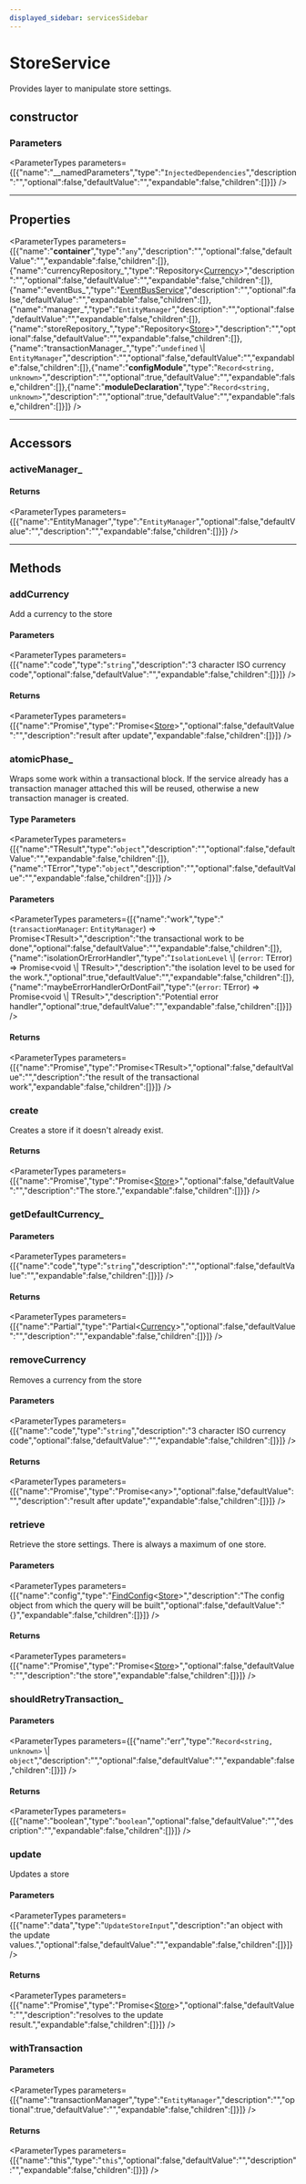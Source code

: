 ```yaml
---
displayed_sidebar: servicesSidebar
---
```



# StoreService

Provides layer to manipulate store settings.

## constructor

### Parameters

<ParameterTypes parameters={[{"name":"__namedParameters","type":"`InjectedDependencies`","description":"","optional":false,"defaultValue":"","expandable":false,"children":[]}]} />

___

## Properties

<ParameterTypes parameters={[{"name":"__container__","type":"`any`","description":"","optional":false,"defaultValue":"","expandable":false,"children":[]},{"name":"currencyRepository_","type":"Repository&#60;[Currency](../../entities/classes/entities.Currency.mdx)&#62;","description":"","optional":false,"defaultValue":"","expandable":false,"children":[]},{"name":"eventBus_","type":"[EventBusService](services.EventBusService.mdx)","description":"","optional":false,"defaultValue":"","expandable":false,"children":[]},{"name":"manager_","type":"`EntityManager`","description":"","optional":false,"defaultValue":"","expandable":false,"children":[]},{"name":"storeRepository_","type":"Repository&#60;[Store](../../entities/classes/entities.Store.mdx)&#62;","description":"","optional":false,"defaultValue":"","expandable":false,"children":[]},{"name":"transactionManager_","type":"`undefined` \\| `EntityManager`","description":"","optional":false,"defaultValue":"","expandable":false,"children":[]},{"name":"__configModule__","type":"`Record<string, unknown>`","description":"","optional":true,"defaultValue":"","expandable":false,"children":[]},{"name":"__moduleDeclaration__","type":"`Record<string, unknown>`","description":"","optional":true,"defaultValue":"","expandable":false,"children":[]}]} />

___

## Accessors

### activeManager\_

#### Returns

<ParameterTypes parameters={[{"name":"EntityManager","type":"`EntityManager`","optional":false,"defaultValue":"","description":"","expandable":false,"children":[]}]} />

___

## Methods

### addCurrency

Add a currency to the store

#### Parameters

<ParameterTypes parameters={[{"name":"code","type":"`string`","description":"3 character ISO currency code","optional":false,"defaultValue":"","expandable":false,"children":[]}]} />

#### Returns

<ParameterTypes parameters={[{"name":"Promise","type":"Promise&#60;[Store](../../entities/classes/entities.Store.mdx)&#62;","optional":false,"defaultValue":"","description":"result after update","expandable":false,"children":[]}]} />

### atomicPhase\_

Wraps some work within a transactional block. If the service already has
a transaction manager attached this will be reused, otherwise a new
transaction manager is created.

#### Type Parameters

<ParameterTypes parameters={[{"name":"TResult","type":"`object`","description":"","optional":false,"defaultValue":"","expandable":false,"children":[]},{"name":"TError","type":"`object`","description":"","optional":false,"defaultValue":"","expandable":false,"children":[]}]} />

#### Parameters

<ParameterTypes parameters={[{"name":"work","type":"(`transactionManager`: `EntityManager`) => Promise&#60;TResult&#62;","description":"the transactional work to be done","optional":false,"defaultValue":"","expandable":false,"children":[]},{"name":"isolationOrErrorHandler","type":"`IsolationLevel` \\| (`error`: TError) => Promise&#60;void \\| TResult&#62;","description":"the isolation level to be used for the work.","optional":true,"defaultValue":"","expandable":false,"children":[]},{"name":"maybeErrorHandlerOrDontFail","type":"(`error`: TError) => Promise&#60;void \\| TResult&#62;","description":"Potential error handler","optional":true,"defaultValue":"","expandable":false,"children":[]}]} />

#### Returns

<ParameterTypes parameters={[{"name":"Promise","type":"Promise&#60;TResult&#62;","optional":false,"defaultValue":"","description":"the result of the transactional work","expandable":false,"children":[]}]} />

### create

Creates a store if it doesn't already exist.

#### Returns

<ParameterTypes parameters={[{"name":"Promise","type":"Promise&#60;[Store](../../entities/classes/entities.Store.mdx)&#62;","optional":false,"defaultValue":"","description":"The store.","expandable":false,"children":[]}]} />

### getDefaultCurrency\_

#### Parameters

<ParameterTypes parameters={[{"name":"code","type":"`string`","description":"","optional":false,"defaultValue":"","expandable":false,"children":[]}]} />

#### Returns

<ParameterTypes parameters={[{"name":"Partial","type":"Partial&#60;[Currency](../../entities/classes/entities.Currency.mdx)&#62;","optional":false,"defaultValue":"","description":"","expandable":false,"children":[]}]} />

### removeCurrency

Removes a currency from the store

#### Parameters

<ParameterTypes parameters={[{"name":"code","type":"`string`","description":"3 character ISO currency code","optional":false,"defaultValue":"","expandable":false,"children":[]}]} />

#### Returns

<ParameterTypes parameters={[{"name":"Promise","type":"Promise&#60;any&#62;","optional":false,"defaultValue":"","description":"result after update","expandable":false,"children":[]}]} />

### retrieve

Retrieve the store settings. There is always a maximum of one store.

#### Parameters

<ParameterTypes parameters={[{"name":"config","type":"[FindConfig](../../medusa/interfaces/medusa.FindConfig.mdx)&#60;[Store](../../entities/classes/entities.Store.mdx)&#62;","description":"The config object from which the query will be built","optional":false,"defaultValue":"{}","expandable":false,"children":[]}]} />

#### Returns

<ParameterTypes parameters={[{"name":"Promise","type":"Promise&#60;[Store](../../entities/classes/entities.Store.mdx)&#62;","optional":false,"defaultValue":"","description":"the store","expandable":false,"children":[]}]} />

### shouldRetryTransaction\_

#### Parameters

<ParameterTypes parameters={[{"name":"err","type":"`Record<string, unknown>` \\| `object`","description":"","optional":false,"defaultValue":"","expandable":false,"children":[]}]} />

#### Returns

<ParameterTypes parameters={[{"name":"boolean","type":"`boolean`","optional":false,"defaultValue":"","description":"","expandable":false,"children":[]}]} />

### update

Updates a store

#### Parameters

<ParameterTypes parameters={[{"name":"data","type":"`UpdateStoreInput`","description":"an object with the update values.","optional":false,"defaultValue":"","expandable":false,"children":[]}]} />

#### Returns

<ParameterTypes parameters={[{"name":"Promise","type":"Promise&#60;[Store](../../entities/classes/entities.Store.mdx)&#62;","optional":false,"defaultValue":"","description":"resolves to the update result.","expandable":false,"children":[]}]} />

### withTransaction

#### Parameters

<ParameterTypes parameters={[{"name":"transactionManager","type":"`EntityManager`","description":"","optional":true,"defaultValue":"","expandable":false,"children":[]}]} />

#### Returns

<ParameterTypes parameters={[{"name":"this","type":"`this`","optional":false,"defaultValue":"","description":"","expandable":false,"children":[]}]} />
